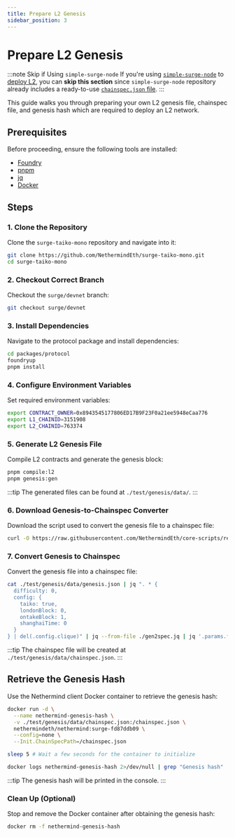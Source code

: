 ```yaml
---
title: Prepare L2 Genesis
sidebar_position: 3
---
```


# Prepare L2 Genesis

:::note Skip if Using `simple-surge-node`
If you're using [`simple-surge-node`](https://github.com/NethermindEth/simple-surge-node) to [deploy L2](docs/guides/running-surge/deploy-l2.mdx), you can **skip this section** since `simple-surge-node` repository already includes a ready-to-use [`chainspec.json` file](https://github.com/NethermindEth/simple-surge-node/blob/main/static/chainspec.json).
:::

This guide walks you through preparing your own L2 genesis file, chainspec file, and genesis hash which are required to deploy an L2 network.

## Prerequisites

Before proceeding, ensure the following tools are installed:

- [Foundry](https://github.com/foundry-rs/foundry#installation)
- [pnpm](https://pnpm.io/installation)
- [jq](https://jqlang.org/download/)
- [Docker](https://docs.docker.com/get-docker/)

## Steps

### 1. Clone the Repository

Clone the `surge-taiko-mono` repository and navigate into it:

```bash
git clone https://github.com/NethermindEth/surge-taiko-mono.git
cd surge-taiko-mono
```

### 2. Checkout Correct Branch

Checkout the `surge/devnet` branch:

```bash
git checkout surge/devnet
```

### 3. Install Dependencies

Navigate to the protocol package and install dependencies:

```bash
cd packages/protocol
foundryup
pnpm install
```

### 4. Configure Environment Variables

Set required environment variables:

```bash
export CONTRACT_OWNER=0x8943545177806ED17B9F23F0a21ee5948eCaa776
export L1_CHAINID=3151908
export L2_CHAINID=763374
```

### 5. Generate L2 Genesis File

Compile L2 contracts and generate the genesis block:

```bash
pnpm compile:l2
pnpm genesis:gen
```

:::tip
The generated files can be found at `./test/genesis/data/`.
:::

### 6. Download Genesis-to-Chainspec Converter

Download the script used to convert the genesis file to a chainspec file:

```bash
curl -O https://raw.githubusercontent.com/NethermindEth/core-scripts/refs/heads/main/gen2spec/gen2spec.jq
```

### 7. Convert Genesis to Chainspec

Convert the genesis file into a chainspec file:

```bash
cat ./test/genesis/data/genesis.json | jq ". * {
  difficulty: 0,
  config: {
    taiko: true,
    londonBlock: 0,
    ontakeBlock: 1,
    shanghaiTime: 0
  }
} | del(.config.clique)" | jq --from-file ./gen2spec.jq | jq '.params.feeCollector = "0x0000000000000000000000000000000000000000"' > ./test/genesis/data/chainspec.json
```

:::tip
The chainspec file will be created at `./test/genesis/data/chainspec.json`.
:::

## Retrieve the Genesis Hash

Use the Nethermind client Docker container to retrieve the genesis hash:

```bash
docker run -d \
  --name nethermind-genesis-hash \
  -v ./test/genesis/data/chainspec.json:/chainspec.json \
  nethermindeth/nethermind:surge-fd87ddb09 \
  --config=none \
  --Init.ChainSpecPath=/chainspec.json

sleep 5 # Wait a few seconds for the container to initialize

docker logs nethermind-genesis-hash 2>/dev/null | grep "Genesis hash" | head -n 1 | sed 's/.*Genesis hash : \(.*\)/\1/'
```

:::tip
The genesis hash will be printed in the console.
:::

### Clean Up (Optional)

Stop and remove the Docker container after obtaining the genesis hash:

```bash
docker rm -f nethermind-genesis-hash
